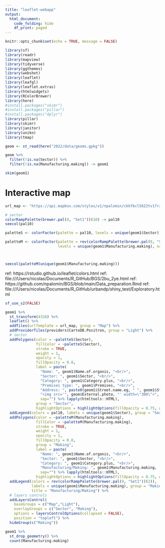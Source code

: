 ```yaml
---
title: "leaflet-webapp"
output: 
  html_document:
    code_folding: hide
    df_print: paged
---
```


```r
knitr::opts_chunk$set(echo = TRUE, message = FALSE)
```

```r
library(sf)
library(readr)
library(mapview)
library(tidyverse)
library(ggthemes)
library(webshot)
library(leaflet)
library(leafgl)
library(leaflet.extras)
library(htmlwidgets)
library(RColorBrewer)
library(here)
#install.packages("skimr")
#install.packages("pillar")
#install.packages("dplyr")
library(pillar)
library(skimr)
library(janitor)
library(unikn)
library(tmap)
```

```r
geom <- st_read(here("2022/data/geoms.gpkg"))
```

```r
geom %>%
  filter(!is.na(Sector)) %>%
  filter(!is.na(Manufacturing.making)) -> geom1
```

```r
skim(geom1)
```


# Interactive map
```r
url_map <- "https://api.mapbox.com/styles/v1/npalomin/ckkfbcl5622tv17rzxz1lpt33/tiles/256/{z}/{x}/{y}@2x?access_token=pk.eyJ1IjoibnBhbG9taW4iLCJhIjoiY2owMDF5YXQxMDA2eDMybmwwd2tqYTU3bSJ9.Icvrku6Q57o8L0gncJI89g"

# sector
colorRampPalette(brewer.pal(8, "Set1"))(10) -> pal10
seecol(pal10)

paletteS <- colorFactor(palette = pal10, levels = unique(geom1$Sector))

paletteM <- colorFactor(palette = rev(colorRampPalette(brewer.pal(9, "Set1"))(2)),
                        levels = unique(geom1$Manufacturing.making), na.color = "transparent")



seecol(paletteM(unique(geom1$Manufacturing.making)))
```

ref: https://rstudio.github.io/leaflet/colors.html
ref: file:///Users/nicolas/Documents/R_GitHub/BGS/2bu_2ye.html
ref: https://github.com/npalomin/BGS/blob/main/Data_preparation.Rmd
ref: file:///Users/nicolas/Documents/R_GitHub/urbandp/shiny_test/Exploratory.html

```r
sf_use_s2(FALSE)

geom1 %>%
  st_transform(4326) %>%
  leaflet() %>%
  addTiles(urlTemplate = url_map, group = "Map") %>%
  addProviderTiles(providers$CartoDB.Positron, group = "Light") %>%
  # sector
  addPolygons(color = ~paletteS(Sector),
              fillColor = ~paletteS(Sector),
              stroke = TRUE,
              weight = 1,
              opacity = 1,
              fillOpacity = 0.8,
              label = paste(
                "Name: ", geom1$Name.of.organis, "<br/>",
                "Sector: ", geom1$Sector, "<br/>",
                "Category: ", geom1$Category.plus, "<br/>",
                "Premises type: ", geom1$Premises, "<br/>",
                "Address: ", paste0(geom1$Street.name.eg, " ", geom1$Street.number), "<br/>",
                "<img src='", geom$External.photo, "' width=\"300\">",
                sep="") %>% lapply(htmltools::HTML),
              group = "Sector",
              highlightOptions = highlightOptions(fillOpacity = 0.75, weight = 1, opacity = 1, color = "yellow", bringToFront = TRUE, sendToBack = TRUE)) %>%
  addLegend(colors = pal10, labels = unique(geom1$Sector), group = "Sector", title = "Sector", opacity = 1) %>%
  addPolygons(color = ~paletteM(Manufacturing.making),
              fillColor = ~paletteM(Manufacturing.making),
              stroke = TRUE,
              weight = 1,
              opacity = 1,
              fillOpacity = 0.8,
              group = "Making",
              label = paste(
                "Name: ", geom1$Name.of.organis, "<br/>",
                "Sector: ", geom1$Sector, "<br/>",
                "Category: ", geom1$Category.plus, "<br/>",
                "Manufacturing/Making: ", geom1$Manufacturing.making,
                sep="") %>% lapply(htmltools::HTML),
              highlightOptions = highlightOptions(fillOpacity = 0.75, weight = 1, opacity = 1, color = "yellow", bringToFront = TRUE, sendToBack = TRUE)) %>%
  addLegend(colors = rev(colorRampPalette(brewer.pal(9, "Set1"))(2)),
            labels = unique(geom1$Manufacturing.making), group = "Making", opacity = 1,
            title = "Manufacturing/Making") %>%
  # layers controls
  addLayersControl(
    baseGroups = c("Map","Light"),
    overlayGroups = c("Sector", "Making"),
    options = layersControlOptions(collapsed = FALSE),
    position = "topleft") %>%
  hideGroup(c("Making"))
```

```r
geom1 %>%
  st_drop_geometry() %>%
  count(Manufacturing.making)
```


